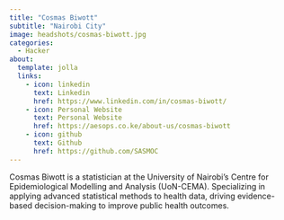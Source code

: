 ```yaml
---
title: "Cosmas Biwott"
subtitle: "Nairobi City"
image: headshots/cosmas-biwott.jpg
categories:
  - Hacker
about:
  template: jolla
  links:
    - icon: linkedin
      text: Linkedin
      href: https://www.linkedin.com/in/cosmas-biwott/
    - icon: Personal Website
      text: Personal Website
      href: https://aesops.co.ke/about-us/cosmas-biwott
    - icon: github
      text: Github
      href: https://github.com/SASMOC
---
```


Cosmas Biwott is a statistician at the University of Nairobi's Centre for Epidemiological Modelling and Analysis (UoN-CEMA). Specializing in applying advanced statistical methods to health data, driving evidence-based decision-making to improve public health outcomes.
